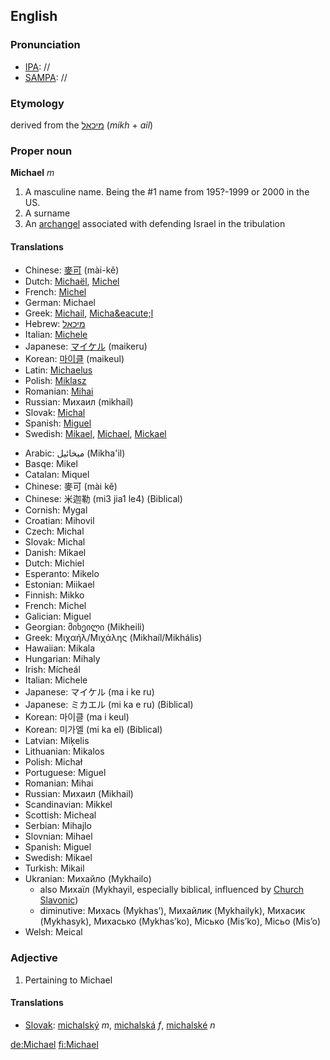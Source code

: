 ==English==
===Pronunciation===
*[[IPA]]: //
*[[SAMPA]]: //
===Etymology===
derived from the {{Hebr.}} [[מיכאל]] (''mikh'' + ''ail'')
<!--Michel-->
===Proper noun===
'''Michael''' ''m''

#A masculine name.  Being the #1 name from 195?-1999 or 2000 in the US.
#A surname
#An [[archangel]] associated with defending Israel in the tribulation

====Translations====
{{top}}
*Chinese: [[麥可]] (mài-kě)
*Dutch: [[Michaël]], [[Michel]]
*French: [[Michel]]
*German: Michael
*Greek: [[Michail]], [[Micha&eacute;l]]
*Hebrew: [[מיכאל]]
*Italian: [[Michele]]
*Japanese: [[マイケル]] (maikeru)
*Korean: [[마이클]] (maikeul)
*Latin: [[Michaelus]]
*Polish: [[Miklasz]]
*Romanian: [[Mihai]]
*Russian: Михаил (mikhaíl)
*Slovak: [[Michal]]
*Spanish: [[Miguel]]
*Swedish: [[Mikael]], [[Michael]], [[Mickael]]
{{mid}}
*Arabic: &#1605;&#1610;&#1582;&#1575;&#1574;&#1610;&#1604;  (Mikha'il) 
*Basqe: Mikel 
*Catalan: Miquel 
*Chinese: &#40613;&#21487; (mài k&#283;) 
*Chinese: &#31859;&#36838;&#21202; (mi3 jia1 le4) (Biblical)
*Cornish: Mygal 
*Croatian: Mihovil 
*Czech: Michal 
*Slovak: Michal 
*Danish: Mikael 
*Dutch: Michiel 
*Esperanto: Mikelo 
*Estonian: Miikael 
*Finnish: Mikko 
*French: Michel 
*Galician: Miguel 
*Georgian: &#4315;&#4312;&#4334;&#4308;&#4312;&#4314;&#4312; (Mikheili) 
*Greek: &#924;&#953;&#967;&#945;&#942;&#955;/&#924;&#953;&#967;&#940;&#955;&#951;&#962; (Mikha&#237;l/Mikh&#225;lis) 
*Hawaiian: Mikala 
*Hungarian: Mihaly 
*Irish: M&#237;che&#225;l 
*Italian: Michele 
*Japanese: &#12510;&#12452;&#12465;&#12523; (ma i ke ru) 
*Japanese: &#12511;&#12459;&#12456;&#12523; (mi ka e ru) (Biblical)
*Korean: &#47560;&#51060;&#53364; (ma i keul) 
*Korean: &#48120;&#44032;&#50648; (mi ka el) (Biblical)
*Latvian: Mi&#311;elis 
*Lithuanian: Mikalos 
*Polish: Micha&#322; 
*Portuguese: Miguel 
*Romanian: Mihai 
*Russian: &#1052;&#1080;&#1093;&#1072;&#1080;&#1083; (Mikhail) 
*Scandinavian: Mikkel 
*Scottish: Micheal 
*Serbian: Mihajlo 
*Slovnian: Mihael 
*Spanish: Miguel 
*Swedish: Mikael 
*Turkish: Mikail 
*Ukranian: &#1052;&#1080;&#1093;&#1072;&#1081;&#1083;&#1086; (Mykhailo) 
** also M&#1080;&#1093;&#1072;&#1111;&#1083; (Mykhayil, especially biblical, influenced by [[w:Church Slavonic language |Church Slavonic]])
** diminutive: &#1052;&#1080;&#1093;&#1072;&#1089;&#1100; (&#1052;ykhas&rsquo;), &#1052;&#1080;&#1093;&#1072;&#1081;&#1083;&#1080;&#1082; (Mykhailyk), &#1052;&#1080;&#1093;&#1072;&#1089;&#1080;&#1082; (Mykhasyk), &#1052;&#1080;&#1093;&#1072;&#1089;&#1100;&#1082;&#1086; (Mykhas&rsquo;ko), &#1052;&#1110;&#1089;&#1100;&#1082;&#1086; (Mis&rsquo;ko), &#1052;&#1110;&#1089;&#1100;&#1086; (Mis&rsquo;o)
*Welsh: Meical 
{{bottom}}

===Adjective===
# Pertaining to Michael
====Translations====
*[[Slovak]]: [[michalský]] ''m'', [[michalská]] ''f'', [[michalské]] ''n''

[[de:Michael]]
[[fi:Michael]]